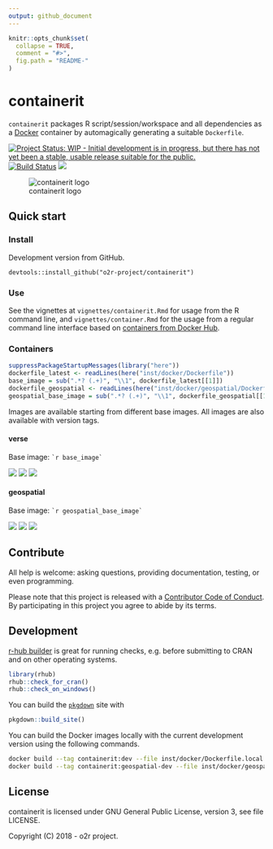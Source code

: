 ```yaml
---
output: github_document
---
```

<!-- README.md is generated from README.Rmd. Please edit that file -->

```r
knitr::opts_chunk$set(
  collapse = TRUE,
  comment = "#>",
  fig.path = "README-"
)
```

# containerit

`containerit` packages R script/session/workspace and all dependencies as a [Docker](http://docker.com/) container by automagically generating a suitable `Dockerfile`.

[![Project Status: WIP - Initial development is in progress, but there has not yet been a stable, usable release suitable for the public.](http://www.repostatus.org/badges/latest/wip.svg)](http://www.repostatus.org/#wip)
[![Build Status](https://travis-ci.org/o2r-project/containerit.svg?branch=master)](https://travis-ci.org/o2r-project/containerit)
[![](http://www.r-pkg.org/badges/version/containerit)](http://www.r-pkg.org/pkg/containerit)

![containerit logo](inst/logo.png)

## Quick start

### Install

Development version from GitHub.

```
devtools::install_github("o2r-project/containerit")
```

### Use

See the vignettes at `vignettes/containerit.Rmd` for usage from the R command line, and `vignettes/container.Rmd` for the usage from a regular command line interface based on [containers from Docker Hub](https://hub.docker.com/r/o2rproject/containerit/).

### Containers

```r
suppressPackageStartupMessages(library("here"))
dockerfile_latest <- readLines(here("inst/docker/Dockerfile"))
base_image = sub(".*? (.+)", "\\1", dockerfile_latest[[1]])
dockerfile_geospatial <- readLines(here("inst/docker/geospatial/Dockerfile"))
geospatial_base_image = sub(".*? (.+)", "\\1", dockerfile_geospatial[[1]])
```

Images are available starting from different base images.
All images are also available with version tags.

#### verse

Base image: `` `r base_image` ``

[![](https://images.microbadger.com/badges/version/o2rproject/containerit.svg)](https://microbadger.com/images/o2rproject/containerit "Get your own version badge on microbadger.com") [![](https://images.microbadger.com/badges/image/o2rproject/containerit.svg)](https://microbadger.com/images/o2rproject/containerit "Get your own image badge on microbadger.com") [![](https://images.microbadger.com/badges/commit/o2rproject/containerit.svg)](https://microbadger.com/images/o2rproject/containerit "Get your own commit badge on microbadger.com")

#### geospatial

Base image: `` `r geospatial_base_image` ``

[![](https://images.microbadger.com/badges/version/o2rproject/containerit:geospatial.svg)](https://microbadger.com/images/o2rproject/containerit:geospatial "Get your own version badge on microbadger.com") [![](https://images.microbadger.com/badges/image/o2rproject/containerit:geospatial.svg)](https://microbadger.com/images/o2rproject/containerit:geospatial "Get your own image badge on microbadger.com") [![](https://images.microbadger.com/badges/commit/o2rproject/containerit:geospatial.svg)](https://microbadger.com/images/o2rproject/containerit:geospatial "Get your own commit badge on microbadger.com")

## Contribute

All help is welcome: asking questions, providing documentation, testing, or even programming.

Please note that this project is released with a [Contributor Code of Conduct](CONDUCT.md).
By participating in this project you agree to abide by its terms.

## Development

[r-hub builder](https://builder.r-hub.io/) is great for running checks, e.g. before submitting to CRAN and on other operating systems.

```r
library(rhub)
rhub::check_for_cran()
rhub::check_on_windows()
```

You can build the [`pkgdown`](http://pkgdown.r-lib.org/) site with

```r
pkgdown::build_site()
```

You can build the Docker images locally with the current development version using the following commands.

```bash
docker build --tag containerit:dev --file inst/docker/Dockerfile.local .
docker build --tag containerit:geospatial-dev --file inst/docker/geospatial/Dockerfile.local .
```

## License

containerit is licensed under GNU General Public License, version 3, see file LICENSE.

Copyright (C) 2018 - o2r project.
